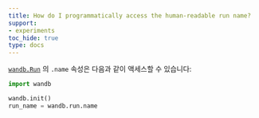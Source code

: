 ```yaml
---
title: How do I programmatically access the human-readable run name?
support:
- experiments
toc_hide: true
type: docs
---
```


[`wandb.Run`](/ko/models/ref/python/run) 의 `.name` 속성은 다음과 같이 액세스할 수 있습니다:

```python
import wandb

wandb.init()
run_name = wandb.run.name
```
